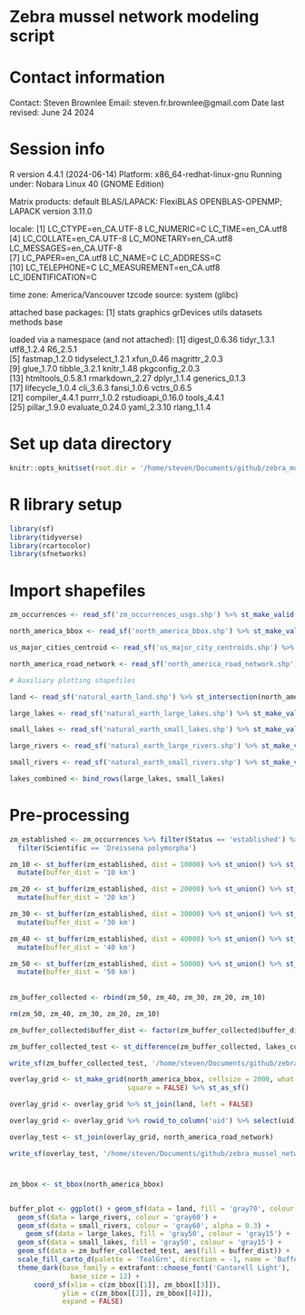 # Zebra mussel network modeling script

# Contact information

Contact: Steven Brownlee
Email: steven.fr.brownlee@gmail.com
Date last revised: June 24 2024

# Session info

R version 4.4.1 (2024-06-14)
Platform: x86_64-redhat-linux-gnu
Running under: Nobara Linux 40 (GNOME Edition)

Matrix products: default
BLAS/LAPACK: FlexiBLAS OPENBLAS-OPENMP;  LAPACK version 3.11.0

locale:
 [1] LC_CTYPE=en_CA.UTF-8      LC_NUMERIC=C              LC_TIME=en_CA.utf8       
 [4] LC_COLLATE=en_CA.UTF-8    LC_MONETARY=en_CA.utf8    LC_MESSAGES=en_CA.UTF-8  
 [7] LC_PAPER=en_CA.utf8       LC_NAME=C                 LC_ADDRESS=C             
[10] LC_TELEPHONE=C            LC_MEASUREMENT=en_CA.utf8 LC_IDENTIFICATION=C      

time zone: America/Vancouver
tzcode source: system (glibc)

attached base packages:
[1] stats     graphics  grDevices utils     datasets  methods   base     

loaded via a namespace (and not attached):
 [1] digest_0.6.36     tidyr_1.3.1       utf8_1.2.4        R6_2.5.1         
 [5] fastmap_1.2.0     tidyselect_1.2.1  xfun_0.46         magrittr_2.0.3   
 [9] glue_1.7.0        tibble_3.2.1      knitr_1.48        pkgconfig_2.0.3  
[13] htmltools_0.5.8.1 rmarkdown_2.27    dplyr_1.1.4       generics_0.1.3   
[17] lifecycle_1.0.4   cli_3.6.3         fansi_1.0.6       vctrs_0.6.5      
[21] compiler_4.4.1    purrr_1.0.2       rstudioapi_0.16.0 tools_4.4.1      
[25] pillar_1.9.0      evaluate_0.24.0   yaml_2.3.10       rlang_1.1.4   

# Set up data directory

```r
knitr::opts_knit$set(root.dir = '/home/steven/Documents/github/zebra_mussel_network_modeling/data_directory/gis_data/')
```

# R library setup

```r
library(sf)
library(tidyverse)
library(rcartocolor)
library(sfnetworks)

```

# Import shapefiles

```r
zm_occurrences <- read_sf('zm_occurrences_usgs.shp') %>% st_make_valid() 

north_america_bbox <- read_sf('north_america_bbox.shp') %>% st_make_valid() 

us_major_cities_centroid <- read_sf('us_major_city_centroids.shp') %>% st_make_valid() 

north_america_road_network <- read_sf('north_america_road_network.shp') %>% st_make_valid() 

# Auxiliary plotting shapefiles

land <- read_sf('natural_earth_land.shp') %>% st_intersection(north_america_bbox)

large_lakes <- read_sf('natural_earth_large_lakes.shp') %>% st_make_valid() %>% st_intersection(north_america_bbox)

small_lakes <- read_sf('natural_earth_small_lakes.shp') %>% st_make_valid() %>% st_intersection(north_america_bbox)

large_rivers <- read_sf('natural_earth_large_rivers.shp') %>% st_make_valid() %>% st_intersection(north_america_bbox)

small_rivers <- read_sf('natural_earth_small_rivers.shp') %>% st_make_valid() %>% st_intersection(north_america_bbox)

lakes_combined <- bind_rows(large_lakes, small_lakes)

```


# Pre-processing

```r

zm_established <- zm_occurrences %>% filter(Status == 'established') %>% 
  filter(Scientific == 'Dreissena polymorpha')

zm_10 <- st_buffer(zm_established, dist = 10000) %>% st_union() %>% st_as_sf() %>% 
  mutate(buffer_dist = '10 km')

zm_20 <- st_buffer(zm_established, dist = 20000) %>% st_union() %>% st_as_sf() %>% 
  mutate(buffer_dist = '20 km')

zm_30 <- st_buffer(zm_established, dist = 30000) %>% st_union() %>% st_as_sf() %>% 
  mutate(buffer_dist = '30 km')

zm_40 <- st_buffer(zm_established, dist = 40000) %>% st_union() %>% st_as_sf() %>% 
  mutate(buffer_dist = '40 km')

zm_50 <- st_buffer(zm_established, dist = 50000) %>% st_union() %>% st_as_sf() %>% 
  mutate(buffer_dist = '50 km')
 
 
zm_buffer_collected <- rbind(zm_50, zm_40, zm_30, zm_20, zm_10)

rm(zm_50, zm_40, zm_30, zm_20, zm_10)

zm_buffer_collected$buffer_dist <- factor(zm_buffer_collected$buffer_dist, levels = c('50 km', '40 km', '30 km', '20 km', '10 km'))

zm_buffer_collected_test <- st_difference(zm_buffer_collected, lakes_combined)

write_sf(zm_buffer_collected_test, '/home/steven/Documents/github/zebra_mussel_network_modeling/data_directory/buffer_test.shp')

```


```r

overlay_grid <- st_make_grid(north_america_bbox, cellsize = 2000, what = 'polygons',
                             square = FALSE) %>% st_as_sf()

overlay_grid <- overlay_grid %>% st_join(land, left = FALSE) 

overlay_grid <- overlay_grid %>% rowid_to_column('uid') %>% select(uid)

overlay_test <- st_join(overlay_grid, north_america_road_network)

write_sf(overlay_test, '/home/steven/Documents/github/zebra_mussel_network_modeling/data_directory/gis_data/2km_grid_selection.shp')

```

# 


```r

zm_bbox <- st_bbox(north_america_bbox)


buffer_plot <- ggplot() + geom_sf(data = land, fill = 'gray70', colour = 'gray15') +
  geom_sf(data = large_rivers, colour = 'gray60') +
  geom_sf(data = small_rivers, colour = 'gray60', alpha = 0.3) +
    geom_sf(data = large_lakes, fill = 'gray50', colour = 'gray15') +
  geom_sf(data = small_lakes, fill = 'gray50', colour = 'gray15') +
  geom_sf(data = zm_buffer_collected_test, aes(fill = buffer_dist)) +
  scale_fill_carto_d(palette = 'TealGrn', direction = -1, name = 'Buffer distance \n in km') +
  theme_dark(base_family = extrafont::choose_font('Cantarell Light'), 
               base_size = 12) +
      coord_sf(xlim = c(zm_bbox[[1]], zm_bbox[[3]]),
             ylim = c(zm_bbox[[2]], zm_bbox[[4]]), 
             expand = FALSE) 



```


